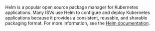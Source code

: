 Helm is a popular open source package manager for Kubernetes applications. Many ISVs use Helm to configure and deploy Kubernetes applications because it provides a consistent, reusable, and sharable packaging format. For more information, see the [Helm documentation](https://helm.sh/docs).